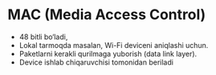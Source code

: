 # MAC (Media Access Control)
- 48 bitli bo‘ladi,
- Lokal tarmoqda masalan, Wi-Fi deviceni aniqlashi uchun.
- Paketlarni kerakli qurilmaga yuborish (data link layer).
- Device ishlab chiqaruvchisi tomonidan beriladi